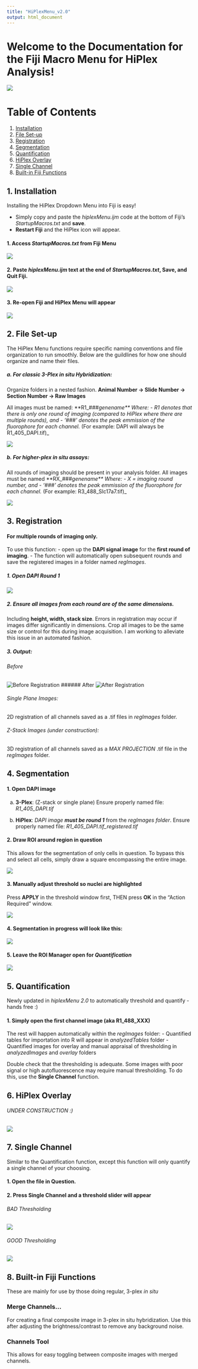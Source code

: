 ```yaml
---
title: "HiPlexMenu_v2.0"
output: html_document
---
```

# Welcome to the Documentation for the Fiji Macro Menu for HiPlex Analysis!

![](/Fiji_InitialScripts/HiplexDocumentation-Files/happyhippocampus.png?raw=true)

# Table of Contents
1. [Installation](#installation)
2. [File Set-up](#filesetup)
3. [Registration](#registration)
4. [Segmentation](#segmentation)
5. [Quantification](#quantification)
6. [HiPlex Overlay](#hiplexoverlay)
7. [Single Channel](#singlechannel)
8. [Built-in Fiji Functions](#built-infijifunctions)


## 1. Installation <a name="installation"></a>
Installing the HiPlex Dropdown Menu into Fiji is easy!

- Simply copy and paste the _hiplexMenu.ijm_ code at the bottom of Fiji's _StartupMacros.txt_ and **save**. 
- **Restart Fiji** and the HiPlex icon will appear.

#### 1. Access _StartupMacros.txt_ from Fiji Menu
![](/Fiji_InitialScripts/HiplexDocumentation-Files/1Menu-view.png?raw=true)

#### 2. Paste _hiplexMenu.ijm_ text at the end of _StartupMacros.txt_, Save, and Quit Fiji.
![](/Fiji_InitialScripts/HiplexDocumentation-Files/2Paste-view.png?raw=true)

#### 3. Re-open Fiji and HiPlex Menu will appear
![](/Fiji_InitialScripts/HiplexDocumentation-Files/3MENU_HP.png?raw=true)

## 2. File Set-up <a name="filesetup"></a>
The HiPlex Menu functions require specific naming conventions and file organization to run smoothly. 
Below are the guildlines for how one should organize and name their files.


##### a. For classic 3-Plex _in situ_ Hybridization:
Organize folders in a nested fashion. **Animal Number -> Slide Number -> Section Number -> Raw Images**

All images must be named: **R1_###_genename** Where:
- R1 denotes that there is only one round of imaging (compared to HiPlex where there are multiple rounds), and 
- ‘###’ denotes the peak emmission of the fluorophore for each channel. _(For example: DAPI will always be R1_405_DAPI.tif)_

![](/Fiji_InitialScripts/HiplexDocumentation-Files/4thing.png?raw=true)

##### b. For higher-plex _in situ_ assays:
All rounds of imaging should be present in your analysis folder.
All images must be named **RX_###_genename** Where:
- X = imaging round number, and 
- ‘###’ denotes the peak emmission of the fluorophore for each channel. _(For example: R3_488_Slc17a7.tif)_

![](/Fiji_InitialScripts/HiplexDocumentation-Files/5hiplex.png?raw=true)

## 3. Registration <a name="registration"></a>
#### For multiple rounds of imaging only.
To use this function:
- open up the **DAPI signal image** for the **first round of imaging**. 
- The function will automatically open subsequent rounds and save the registered images in a folder named _regImages_.

##### 1. Open DAPI Round 1
![](/Fiji_InitialScripts/HiplexDocumentation-Files/7Reg.png?raw=true)

##### 2. Ensure all images from each round are of the same dimensions.
Including **height, width, stack size**. 
Errors in registration may occur if images differ significantly in dimensions. 
Crop all images to be the same size or control for this during image acquisition. I am working to alleviate this issue in an automated fashion.

##### 3. Output:
###### Before
![Before Registration](/Fiji_InitialScripts/HiplexDocumentation-Files/5before2.png?raw=true)
###### After
![After Registration](/Fiji_InitialScripts/HiplexDocumentation-Files/6After.png?raw=true)

###### Single Plane Images:
2D registration of all channels saved as a .tif files in _regImages_ folder.

###### Z-Stack Images (under construction):
3D registration of all channels saved as a _MAX PROJECTION_ .tif file in the _regImages_ folder.

## 4. Segmentation <a name="segmentation"></a>

#### 1. Open DAPI image
a. **3-Plex**: (Z-stack or single plane) Ensure properly named file: _R1_405_DAPI.tif_

b. **HiPlex**: _DAPI image **must be round 1**_ from the _regImages folder_. Ensure properly named file: _R1_405_DAPI.tif_registered.tif_

#### 2. Draw ROI around region in question
This allows for the segmentation of only cells in question. To bypass this and select all cells, simply draw a square encompassing the entire image.

![](/Fiji_InitialScripts/HiplexDocumentation-Files/ROI.png?raw=true)

#### 3. Manually adjust threshold so nuclei are highlighted
Press **APPLY** in the threshold window first, THEN press **OK** in the "Action Required" window.

![](/Fiji_InitialScripts/HiplexDocumentation-Files/THresh.png?raw=true)

#### 4. Segmentation in progress will look like this:

![](/Fiji_InitialScripts/HiplexDocumentation-Files/Progress.png?raw=true)

#### 5. Leave the **ROI Manager** open for _Quantification_

![](/Fiji_InitialScripts/HiplexDocumentation-Files/ROIMAN.png?raw=true)

## 5. Quantification <a name="quantification"></a>
Newly updated in _hiplexMenu 2.0_ to automatically threshold and quantify - hands free :)

#### 1. Simply open the first channel image (aka R1_488_XXX)
The rest will happen automatically within the _regImages_ folder:
- Quantified tables for importation into R will appear in _analyzedTables_ folder
- Quantified images for overlay and manual appraisal of thresholding in _analyzedImages_ and _overlay_ folders

Double check that the thresholding is adequate. Some images with poor signal or high autofluorescence may require manual thresholding. To do this, use the **Single Channel** function.

## 6. HiPlex Overlay <a name="hiplexoverlay"></a>

###### UNDER CONSTRUCTION :)
![](/Fiji_InitialScripts/HiplexDocumentation-Files/happy.png?raw=true)

## 7. Single Channel <a name="singlechannel"></a>
Similar to the Quantification function, except this function will only quantify a single channel of your choosing.

#### 1. Open the file in Question.

#### 2. Press Single Channel and a threshold slider will appear

###### BAD Thresholding

![](/Fiji_InitialScripts/HiplexDocumentation-Files/badfar.png?raw=true)

###### GOOD Thresholding

![](Fiji_InitialScripts/HiplexDocumentation-Files/goodfar.png?raw=true)

## 8. Built-in Fiji Functions <a name="built-infijifunctions"></a>
 These are mainly for use by those doing regular, 3-plex _in situ_
 
### Merge Channels…
For creating a final composite image in 3-plex in situ hybridization. Use this after adjusting the brightness/contrast to remove any background noise.

### Channels Tool
This allows for easy toggling between composite images with merged channels.
